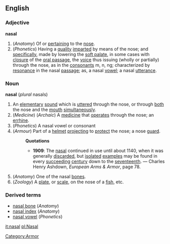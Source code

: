 ==English==
===Adjective===
'''nasal'''
#(''Anatomy'') Of or [[pertain]]ing to the [[nose]].
#(''Phonetics'') Having a [[quality]] [[impart]]ed by means of the nose; and [[specifically]], made by lowering the [[soft palate]], in some cases with [[closure]] of the [[oral passage]], the [[voice]] thus issuing (wholly or partially) through the nose, as in the [[consonant]]s m, n, ng; characterized by [[resonance]] in the nasal [[passage]]; as, a nasal [[vowel]]; a nasal [[utterance]]. 

===Noun===
'''nasal''' (''plural'' nasals)
#An [[elementary]] [[sound]] which is [[utter]]ed through the nose, or through [[both]] the nose and the [[mouth]] [[simultaneously]].
#(''Medicine'') (''Archaic'') A [[medicine]] that [[operate]]s through the nose; an [[errhine]].
#(''Phonetics'') A nasal vowel or consonant
#(''Armour'') [[Category:Armor]] Part of a [[helmet]] [[project]]ing to [[protect]] the nose; a nose [[guard]].
#:'''Quotations'''
#:*'''1909''': The [[nasal]] continued in use until about 1140, when it was generally [[discard]]ed, but [[isolate]]d [[example]]s may be found in every [[succeed]]ing [[century]] down to the [[seventeenth]]. &mdash; Charles Henry Ashdown, ''European Arms & Armor'', page 78.
#(''Anatomy'') One of the nasal [[bone]]s.
#(''Zoology'') A [[plate]], or [[scale]], on the nose of a [[fish]], etc. 

===Derived terms===
* [[nasal bone]] (''Anatomy'')
* [[nasal index]] (''Anatomy'')
* [[nasal vowel]] (''Phonetics'')

[[it:nasal]]
[[pl:Nasal]]